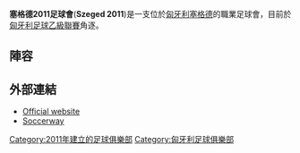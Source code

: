 {{Infobox football club
| clubname    = 塞格德2011足球會
| image       =
| fullname    = Szeged 2011 Futball Club
| nickname    =
| founded     = {{start date and age|df=yes|2011}}
| ground      = [[匈牙利|匈牙利]][[塞格德|塞格德]][[Szegedi_VSE_Stadion|Szegedi VSE Stadion]]
| capacity    = 5,000
| chairman    =
| manager     = {{flagicon|HUN}} László Takács
| league      = [[匈牙利足球乙級聯賽|匈牙利足球乙級聯賽]]
| season      = 2014–15
| position    = [[匈牙利足球丙級聯賽|匈牙利足球丙級聯賽]] (中區), 2
| pattern_la1 =                 | pattern_la2 =
| pattern_b1  =                 | pattern_b2  =
| pattern_ra1 =                 | pattern_ra2 =
| leftarm1    = FFFFFF          | leftarm2    = 000088
| body1       = FFFFFF          | body2       = 000088
| rightarm1   = FFFFFF          | rightarm2   = 000088
| shorts1     =                 | shorts2     = 000000
| socks1      =                 | socks2      = 000000
| current     =
|
}}
'''塞格德2011足球會'''('''Szeged 2011''')是一支位於[[匈牙利|匈牙利]][[塞格德|塞格德]]的職業足球會，目前於[[匈牙利足球乙級聯賽|匈牙利足球乙級聯賽]]角逐。

== 陣容 ==
{{updated|2015年4月24日}}
{{Fs start}}
{{Fs player|no= 1|nat=HUN|pos=GK|name=[[Levente_Szántai|Levente Szántai]]}}
{{Fs player|no= 2|nat=HUN|pos=MF|name=Norbert Geiger}}
{{Fs player|no= 3|nat=HUN|pos=MF|name=László Zelenyánszki}}
{{Fs player|no= 4|nat=HUN|pos=DF|name=[[Gábor_Tóth|Gábor Tóth]]}}
{{Fs player|no= 5|nat=HUN|pos=FW|name=[[Lóránt_Oláh|Lóránt Oláh]]}}
{{Fs player|no= 6|nat=HUN|pos=DF|name=[[Miklós_Balogh|Miklós Balogh]]}}
{{Fs player|no= 7|nat=HUN|pos=FW|name=[[Tamás_Germán|Tamás Germán]]}}
{{Fs player|no= 8|nat=HUN|pos=FW|name=Lóránd Pászka}}
{{Fs player|no= 9|nat=HUN|pos=FW|name=[[Péter_Andorka|Péter Andorka]]}}
{{Fs player|no=10|nat=HUN|pos=MF|name=Martin Hegedűs}}
{{Fs player|no=11|nat=HUN|pos=MF|name=Péter Szabó}}
{{Fs mid}}
{{Fs player|no=12|nat=HUN|pos=GK|name=[[Tamás_Molnár|Tamás Molnár]]}}
{{Fs player|no=13|nat=HUN|pos=DF|name=[[Márk_Mészáros|Márk Mészáros]]}}
{{Fs player|no=14|nat=HUN|pos=DF|name=Márk Farkas}}
{{Fs player|no=15|nat=HUN|pos=MF|name=[[István_Berde|István Berde]]}}
{{Fs player|no=16|nat=HUN|pos=DF|name=[[Ádám_Achim|Ádám Achim]]}}
{{Fs player|no=17|nat=HUN|pos=MF|name=Dávid Zabari}}
{{Fs player|no=18|nat=HUN|pos=MF|name=Patrik Király}}
{{fs player|no=19|nat=SRB|pos=MF|name=[[Vladimir_Veselinov|Vladimir Veselinov]]}}
{{Fs player|no=20|nat=HUN|pos=MF|name=[[Gergő_Oláh|Gergő Oláh]]}}
{{Fs player|no=21|nat=HUN|pos=MF|name=Balázs Kovács}}
{{Fs end}}

==外部連結==
* [http://www.szeged2011.hu/ Official website] {{Wayback|url=http://www.szeged2011.hu/ |date=20170329043516 }} {{hu icon}}
* [http://www.soccerway.com/teams/hungary/szeged-2011-fc/ Soccerway] {{Wayback|url=http://www.soccerway.com/teams/hungary/szeged-2011-fc/ |date=20200612052453 }}

[[Category:2011年建立的足球俱樂部|Category:2011年建立的足球俱樂部]]
[[Category:匈牙利足球俱樂部|Category:匈牙利足球俱樂部]]